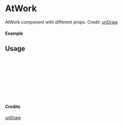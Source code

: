 
<Meta of={AtWork} title="unDraw/AtWork" />

# AtWork

AtWork component with different props.
Credit: [unDraw](https://undraw.co/illustrations)

#### Example

<Canvas of={AtWork.Primary} />

## Usage

```ts
import { AtWork } from "yadl-ui";

const Example = () => {
  return (
      <AtWork />
  );
};

export default Example;
```

#### Credits
[unDraw](https://undraw.co/illustrations)
